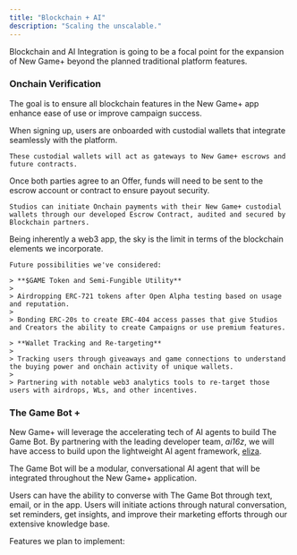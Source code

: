 ```yaml
---
title: "Blockchain + AI"
description: "Scaling the unscalable."
---
```


Blockchain and AI Integration is going to be a focal point for the expansion of New Game+ beyond the planned traditional platform features.

### Onchain Verification

The goal is to ensure all blockchain features in the New Game+ app enhance ease of use or improve campaign success.

<Tabs>
  <Tab title="Custodial Wallets">
    When signing up, users are onboarded with custodial wallets that integrate seamlessly with the platform.

    These custodial wallets will act as gateways to New Game+ escrows and future contracts.
  </Tab>

  <Tab title="Onchain Escrow">
    Once both parties agree to an Offer, funds will need to be sent to the escrow account or contract to ensure payout security.

    Studios can initiate Onchain payments with their New Game+ custodial wallets through our developed Escrow Contract, audited and secured by Blockchain partners.
  </Tab>

  <Tab title="More">
    Being inherently a web3 app, the sky is the limit in terms of the blockchain elements we incorporate.

    Future possibilities we've considered:

    > **$GAME Token and Semi-Fungible Utility**
    >
    > Airdropping ERC-721 tokens after Open Alpha testing based on usage and reputation.
    >
    > Bonding ERC-20s to create ERC-404 access passes that give Studios and Creators the ability to create Campaigns or use premium features.

    > **Wallet Tracking and Re-targeting**
    >
    > Tracking users through giveaways and game connections to understand the buying power and onchain activity of unique wallets.
    >
    > Partnering with notable web3 analytics tools to re-target those users with airdrops, WLs, and other incentives.
  </Tab>
</Tabs>

### The Game Bot +

New Game+ will leverage the accelerating tech of AI agents to build The Game Bot. By partnering with the leading developer team, *ai16z*, we will have access to build upon the lightweight AI agent framework, [eliza](https://ai16z.github.io/eliza/).

The Game Bot will be a modular, conversational AI agent that will be integrated throughout the New Game+ application.&#x20;

Users can have the ability to converse with The Game Bot through text, email, or in the app. Users will initiate actions through natural conversation, set reminders, get insights, and improve their marketing efforts through our extensive knowledge base.

Features we plan to implement:

<Tabs>
  <Tab title="Tab 1">

  </Tab>

  <Tab title="Tab 2">

  </Tab>
</Tabs>